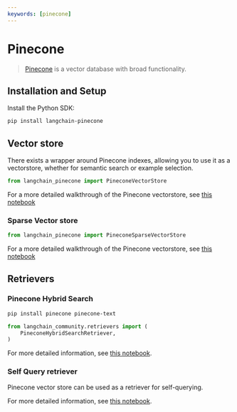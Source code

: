 ```yaml
---
keywords: [pinecone]
---
```


# Pinecone

>[Pinecone](https://docs.pinecone.io/docs/overview) is a vector database with broad functionality.


## Installation and Setup

Install the Python SDK:

```bash
pip install langchain-pinecone
```


## Vector store

There exists a wrapper around Pinecone indexes, allowing you to use it as a vectorstore,
whether for semantic search or example selection.

```python
from langchain_pinecone import PineconeVectorStore
```

For a more detailed walkthrough of the Pinecone vectorstore, see [this notebook](/docs/integrations/vectorstores/pinecone)

### Sparse Vector store

```python
from langchain_pinecone import PineconeSparseVectorStore
```

For a more detailed walkthrough of the Pinecone vectorstore, see [this notebook](/docs/integrations/vectorstores/pinecone_sparse)


## Retrievers

### Pinecone Hybrid Search

```bash
pip install pinecone pinecone-text
```

```python
from langchain_community.retrievers import (
    PineconeHybridSearchRetriever,
)
```

For more detailed information, see [this notebook](/docs/integrations/retrievers/pinecone_hybrid_search).


### Self Query retriever

Pinecone vector store can be used as a retriever for self-querying.

For more detailed information, see [this notebook](/docs/integrations/retrievers/self_query/pinecone).
